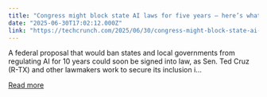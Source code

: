 ```yaml
---
title: "Congress might block state AI laws for five years — here’s what it means"
date: "2025-06-30T17:02:12.000Z"
link: "https://techcrunch.com/2025/06/30/congress-might-block-state-ai-laws-for-five-years-heres-what-it-means/"
---
```


A federal proposal that would ban states and local governments from regulating AI for 10 years could soon be signed into law, as Sen. Ted Cruz (R-TX) and other lawmakers work to secure its inclusion i...

[Read more](https://techcrunch.com/2025/06/30/congress-might-block-state-ai-laws-for-five-years-heres-what-it-means/)
